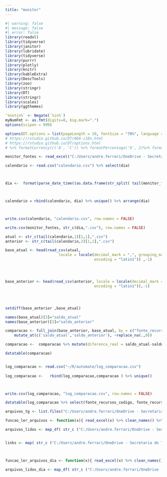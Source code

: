```yaml
---
title: "monitor"
---
```


```r
#| warning: false
#| message: false
#| error: false
library(readxl)
library(tidyverse)
library(janitor)
library(lubridate)
library(tidyverse)
library(purrr)
library(plotly)
library(knitr)
library(kableExtra)
library(DescTools)
library(zoo)
library(stringr)
library(DT)
library(stringr)
library(scales)
library(ggthemes)

`%notin%` <- Negate(`%in%`)
myNumFmt <- as.fmt(digits=0, big.mark=".")
options(scipen = 999)

options(DT.options = list(pageLength = 10, fontSize = "70%", language = list(url = '//cdn.datatables.net/plug-ins/1.10.11/i18n/Portuguese.json')))
# https://rstudio.github.io/DT/004-i18n.html
# https://rstudio.github.io/DT/options.html
# %>% formatCurrency(c('A', 'C')) %>% formatPercentage('D', 2)%>% formatRound('E', 3)
```

```r
monitor_fontes <- read_excel("C:/Users/andre.ferrari/OneDrive - Secretaria do Tesouro Nacional/General/3. Projetos/2. Execução/automate/regra_de_ouro/monitor_fontes.xlsx") %>% clean_names()
```

```r
calendario <- read.csv("calendario.csv") %>% select(dia)



dia <-  format(parse_date_time((as.data.frame(str_split( tail(monitor_fontes,1)[1],"\n"))[3,1]),"%d/%m/%Y"),"%Y_%m_%d")



calendario = rbind(calendario, dia) %>% unique() %>% arrange(dia)



write.csv(calendario, "calendario.csv", row.names = FALSE)

```

```r
write.csv(monitor_fontes, str_c(dia,".csv"), row.names = FALSE)
```

```r
atual <- str_c(tail(calendario,1)[1,1],".csv") 
anterior <- str_c(tail(calendario,2)[1,1],".csv")

base_atual <- head(read_csv(atual, 
                        locale = locale(decimal_mark = ",", grouping_mark = ".", 
                                        encoding = "latin1")) ,-1)




base_anterior <- head(read_csv(anterior, locale = locale(decimal_mark = ",", grouping_mark = ".", 
                                        encoding = "latin1")),-1)




setdiff(base_anterior ,base_atual) 

names(base_atual)[3]="saldo_atual"
names(base_anterior)[3]="saldo_anterior"

comparacao <- full_join(base_anterior, base_atual, by = c("fonte_recursos_nome" , "fonte_recursos_codigo") ) %>% 
    mutate_at(c('saldo_atual','saldo_anterior'), ~replace_na(.,0))

comparacao <-  comparacao %>% mutate(diferenca_real = saldo_atual-saldo_anterior, diferenca_percentual = diferenca_real/saldo_anterior*100) %>% filter(saldo_anterior== 0)%>% mutate(dia= dia) 

datatable(comparacao)


log_comparacao <- read.csv("~/R/automate/log_comparacao.csv")  
  
log_comparacao <-   rbind(log_comparacao,comparacao ) %>% unique()



write.csv(log_comparacao, "log_comparacao.csv", row.names = FALSE)

datatable(log_comparacao %>% select(fonte_recursos_codigo, fonte_recursos_nome, saldo_anterior, dia))
```

```r

arquivos_tg <- list.files("C:/Users/andre.ferrari/OneDrive - Secretaria do Tesouro Nacional/General/3. Projetos/2. Execução/automate/regra_de_ouro","monitor")

funcao_ler_arquivos <- function(x){ read_excel(x) %>% clean_names() %>% mutate(dia =  format(parse_date_time((as.data.frame(str_split( tail(monitor_fontes,1)[1],"\n"))[3,1]),"%d/%m/%Y"),"%Y_%m_%d"))}

arquivos_lidos <- map_df( str_c ("C:/Users/andre.ferrari/OneDrive - Secretaria do Tesouro Nacional/General/3. Projetos/2. Execução/automate/regra_de_ouro/", arquivos_tg), funcao_ler_arquivos) 


links <- map( str_c ("C:/Users/andre.ferrari/OneDrive - Secretaria do Tesouro Nacional/General/3. Projetos/2. Execução/automate/regra_de_ouro/", arquivos_tg), str_c()) 



funcao_ler_arquivos_dia <- function(x){ read_excel(x) %>% clean_names() %>% mutate(dia =  format(parse_date_time((as.data.frame(str_split( tail(x,1)[1],"\n"))[3,1]),"%d/%m/%Y"),"%Y_%m_%d"))}

arquivos_lidos_dia <- map_df( str_c ("C:/Users/andre.ferrari/OneDrive - Secretaria do Tesouro Nacional/General/3. Projetos/2. Execução/automate/regra_de_ouro/", arquivos_tg),funcao_ler_arquivos_dia) 


```
